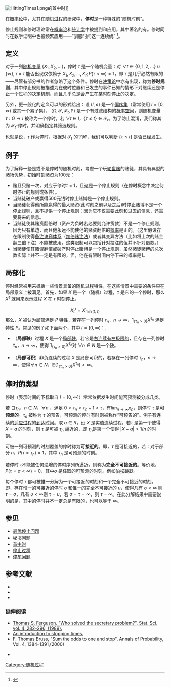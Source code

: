 [[Image:HittingTimes1.png|thumb]]的首中时]]

在[[概率论|概率论]]中，尤其在[[随机过程|随机过程]]的研究中，'''停时'''是一种特殊的“随机时刻”。

停止规则和停时理论常在[[概率论|概率论]]和[[统计学|统计学]]中被提到和应用，其中著名的有{{link-en|可选抽样定理|Optional stopping theorem}}。停时同时在数学证明中也被频繁应用——“驯服时间这一连续统”
<ref>{{cite book
|     last = Chung
|    first = Kai Lai
|    title = Lectures from Markov processes to Brownian motion
|   series = Grundlehren der Mathematischen Wissenschaften No. 249
|publisher = Springer-Verlag
| location = New York
|     year = 1982
|     isbn = 0-387-90618-5
}}</ref>。

==定义==

对于一列[[随机变量|随机变量]] <math>\{ X_1, X_2,...\}</math>，停时 <math>\tau</math> 是一个随机变量：对 <math>\forall t \in \{ 0,1,2,...\} \cup \{ \infty \},\tau =  t</math> 能否出现仅依赖于 <math>X_1,X_2,...,X_t; P( \tau < \infty ) = 1</math>，即 <math>\tau</math> 是几乎必然有限的——尽管有部分书的作者忽略了这个条件。停时在[[决策论|决策论]]中亦有出现，称为'''停时规则'''，其中停止规则被描述为在彼时位置和已发生的事件已知的情形下对继续还是停止一个过程的决定机制，而且几乎总是会产生在某时刻停止的决定。

另外，更一般化的定义可以{{link-en|σ域流|Filtration (mathematics)}}的形式给出：设 <math>(I, \leq)</math> 是一个[[偏序集|偏序集]]（常常使用 <math>I=[0,\infty)</math> 或其一个紧子集）， <math>(\Omega, \mathcal{F}, \mathcal{F}_t, \mathbb{P})</math> 是一个有过滤结构的[[概率空间|概率空间]]，则随机变量 <math>\tau : \Omega \to I</math> 被称为一个停时，若 <math>\forall</math><math>t</math> <math>\in</math> <math>I</math>，<math>\{ \tau \leq t \} \in \mathcal{F}_{t}</math>。为了防止混淆，我们称其为 <math>\mathcal{F}_t</math>-停时，并明确指定其筛选规则。

也就是说，<math>\tau</math> 作为停时，根据对 <math>\mathcal{F}_t</math> 的了解，我们可以判断 <math>\{ \tau \leq t \}</math> 是否已经发生。

==例子==

为了解释一些是或不是停时的随机时刻，考虑一个玩[[輪盤|轮盘赌]]的赌徒，其具有典型的赌场优势，初始时刻赌资为100元：

*赌且只赌一次，对应于停时''<math>\tau</math>'' = 1，且这是一个停止规则（在停时概念中决定何时停止的规则或条件）。
*当赌徒破产或赢得500元钱时停止赌博是一个停止规则。
*当赌徒获得他所能赢得的最大赌资(此时刻之前以及之后)时停止赌博不是一个停止规则，且不提供一个停止规则：因为它不仅需要此刻和过去的信息，还需要将来的信息。
*当赌徒使其赌资翻倍时（资产为负时若必要则允许贷款）不是一个停止规则，因为只有单边，而且他永远不能使他的赌资翻倍的[[概率|概率]]是正的。（这里假设存在限制使得[[备注诀窍体系|备注诀窍体系]]（[[加倍赌注法|加倍赌注法]]）或者其变异方法（比如将上次的赌金翻三倍下注）不能被使用。这类限制可以包括针对投注的但并不针对借款。）
*当赌徒使其赌资翻倍或破产时停止赌博是一个停止规则，虽然赌徒赌博的总次数实际上并不一定是有限的，但，他在有限时间内停下来的概率是1。

==局部化==

停时经常被用来概括一些情景具备的随机过程特性，在这些情景中需要的条件只在局部意义上被满足。首先，如果 <math>X</math> 是一个（随机）过程，<math>\tau</math> 是它的一个停时，那么 <math>X^\tau</math> 就用来表示过程 <math>X</math> 在 <math>\tau</math> 时刻停止。
:<math> X^\tau_t=X_{\min(t,\tau)}</math>
那么，<math>X</math> 被认为局部满足 <math>P</math> 特性，若存在一列停时 <math>\tau_n</math>，<math>n \to \infty </math>，<math>1_{\{\tau_n>0\}}X^{\tau_n}</math> 满足特性 <math>P</math>。常见的例子如下面两个，其中 <math>I = [0,\infty)</math>：.
*（'''局部鞅'''）过程 <math>X</math> 是一个[[局部鞅|局部鞅]]，若它是[[右连左极函数|右连续有左极限的]]，且存在一列停时 <math>\tau_n</math>，<math>n \to \infty </math>，使得 <math>1_{\{\tau_n>0\}}X^{\tau_n}</math>对 <math>\forall n \in N </math> 是一个[[鞅|鞅]]。

*（'''局部可积'''）非负连续的过程 <math>X</math> 是局部可积的，若存在一列停时 <math>\tau_n</math>，<math>n \to \infty </math>，使得<math>\forall n \in N </math>，<math>\mathbb{E}(1_{\{\tau_n>0\}}X^{\tau_n})<\infty</math>。

==停时的类型==

停时（表示时间的下标取自 <math>I=[0,\infty]</math>）常常依据发生时间能否预测被分成几类。

若 <math> \exists {\tau_n}</math>，<math> n \in N</math>，<math> \forall n </math> ，满足 <math>  0<\tau_n<\tau_n+1<\tau</math>，有<math>lim_{n \to \infty}x_n</math>，则停时 <math>\tau</math> 是'''可预测的'''。<math>{\tau_n}</math> 被称为 <math>\tau</math> 的预告，可预测的停时有时则被称作“可预告的”。例子有连续的[[适应过程|适应过程]]的[[到达时间|到达时间]]。取 <math> a \in R</math>，设 <math>X</math> 是实值连续过程，若<math>\tau</math> 是第一个使得 <math>X = a</math> 的时刻，则 <math>\tau</math> 是可被 <math>\tau_n</math> 逼近的，即 <math>\tau_n</math>是第一个使得 <math>|X-a|<1/n </math> 的时刻。

可被一列可预测的时刻覆盖的停时称为'''可接近的'''。即，<math>\tau</math> 是可接近的，若：对于部分 <math> n </math>，<math>P(\tau=\tau_n)=1</math>，其中 <math>\tau_n</math> 是可预测的时刻。

若停时 <math>\tau</math>不能被任何递增的停时序列所逼近，则称为'''完全不可接近的'''。等价地，<math>P(\tau = \sigma < \infty)= 0</math>，其中<math>\sigma</math> 是任取的可预测的时刻。例如[[泊松过程|泊松]]跳跃。

每个停时 <math>\tau</math> 都可被惟一分解为一个可接近的时刻和一个完全不可接近的时刻。即，存在惟一的可接近的停时 <math>\sigma</math> 和惟一的完全不可接近的 <math>\upsilon</math>，使得凡有 <math>\sigma < \infty</math> 则 <math>\tau = \sigma</math>，凡有 <math> \upsilon < \infty</math>则 <math>\tau = \upsilon</math>，若 <math> \sigma = \tau = \infty</math>，则 <math>\tau = \infty</math>。在此分解结果中需要说明的是，其中的停时并不一定总是有限的，也可以等于 <math>\infty</math>。

==参见==

* [[最优停止问题|最优停止问题]]
* [[秘书问题|秘书问题]]
* [[首中时|首中时]]
* [[停止过程|停止过程]]
* [[停车问题|停车问题]]

==参考文献==
{{reflist}}
* {{cite book
|   author = Revuz, Daniel and Yor, Marc
|    title = Continuous martingales and Brownian motion
|   series = Grundlehren der Mathematischen Wissenschaften No. 293
|  edition = Third edition
|publisher = Springer-Verlag
| location = Berlin
|     year = 1999
|     isbn = 3-540-64325-7
}}
* {{cite book
|   author = H. Vincent Poor and Olympia Hadjiliadis
|    title = Quickest Detection
|  edition = First edition
|publisher = Cambridge University Press
| location = Cambridge
|     year = 2008
|     isbn = 9780521621045
}}
* {{cite book
|     last = Protter
|    first = Philip E.
|    title = Stochastic integration and differential equations
|   series = Stochastic Modelling and Applied Probability No. 21
|  edition = Second edition (version 2.1, corrected third printing)
|publisher = Springer-Verlag
| location = Berlin
|     year = 2005
|     isbn = 3-540-00313-4
}}
===延伸阅读===
* [https://web.archive.org/web/20080913145914/http://projecteuclid.org/DPubS?service=UI&version=1.0&verb=Display&handle=euclid.ss%2F1177012493 Thomas S. Ferguson. "Who solved the secretary problem?", Stat. Sci. vol. 4, 282–296, (1989).]
* [https://web.archive.org/web/20120226140702/http://www.bramdejonge.nl/pdf/stoppingtimes.pdf An introduction to stopping times.]
* F. Thomas Bruss, "Sum the odds to one and stop", Annals of Probability, Vol. 4, 1384–1391,(2000) 

* {{cite book
|title= Optimal Stopping Rules
|last = Shiryaev
|first= Albert N.
|isbn = 3540740104
|year = 2007
|publisher=Springer
}}

{{DEFAULTSORT:Stopping Time}}
[[Category:随机过程|Category:随机过程]]